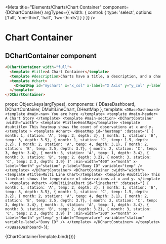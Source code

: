 
<Meta
    title="Elements/Charts/Chart Container"
    component={DChartContainer}
    argTypes={{
      width: { control: { type: 'select', options: ['full', 'one-third', 'half', 'two-thirds'] } }
    }}
/>


# Chart Container
<ArgsTable story="Chart Container" />

## DChartContainer component

```html
<DChartContainer width="full">
  <template #title>A Chart Container</template>
  <template #description>Charts have a title, a description, and a chart</template>
  <template #chart>
    <DHeatMap id="mychart" x="x_col" x-label="X Axis" y="y_col" y-label="Y Axis" variable="count" />
  </template>
</DChartContainer>
```

  props: Object.keys(argTypes),
  components: { DBaseDashboard, DChartContainer, DMultiLineChart, DHeatMap },
  template: `
    <DBaseDashboard>
      <template #main-nav>
        You are here
      </template>
      <template #main-header>
        A Chart Story
      </template>
      <template #main-section>
        <DChartContainer :width="width">
          <template #title>HeatMap</template>
          <template #subtitle>
            This heatmap shows the count of observations at x and y.
          </template
          >
          <template #chart>
            <DHeatMap
              id="heatmap"
              :dataset="[
                { month: 1, station: 'A', temp: 2, depth: 3},
                { month: 1, station: 'B', temp: 3, depth: 3.5},
                { month: 1, station: 'C', temp: 1.5, depth: 3.2},
                { month: 2, station: 'A', temp: 4, depth: 3.1},
                { month: 2, station: 'B', temp: 2.5, depth: 3.7},
                { month: 2, station: 'C', temp: 3, depth: 3.4},
                { month: 3, station: 'A', temp: 1, depth: 3.4},
                { month: 3, station: 'B', temp: 2, depth: 3.2},
                { month: 3, station: 'C', temp: 2.3, depth: 3.9}
              ]"
              :min-width="400"
              x="month"
              x-label="Month"
              y="station"
              y-label="Buoy ID"
              variable="temp"
            />
          </template>
        </DChartContainer>
        <DChartContainer :width="width">
          <template #title>Multi Line Chart</template>
          <template #subtitle>
            This linechart shows the temperature of observations at x and y.
          </template
          >
          <template #chart>
            <DMultiLineChart
              id="linechart"
              :dataset="[
                { month: 1, station: 'A', temp: 2, depth: 3},
                { month: 1, station: 'B', temp: 3, depth: 3.5},
                { month: 1, station: 'C', temp: 1.5, depth: 3.2},
                { month: 2, station: 'A', temp: 4, depth: 3.1},
                { month: 2, station: 'B', temp: 2.5, depth: 3.7},
                { month: 2, station: 'C', temp: 3, depth: 3.4},
                { month: 3, station: 'A', temp: 1, depth: 3.4},
                { month: 3, station: 'B', temp: 2, depth: 3.2},
                { month: 3, station: 'C', temp: 2.3, depth: 3.9}
              ]"
              :min-width="200"
              x="month"
              x-label="Month"
              y="temp"
              y-label="Temperature"
              variable="station"
              variable-label="Buoy ID"
            />
          </template>
        </DChartContainer>
      </template>
    </DBaseDashboard>
    `
});

<Canvas>
  <Story name="Chart Container" args={{width: 'full'}}>
    {ChartContainerTemplate.bind({})}
  </Story>
</Canvas>
